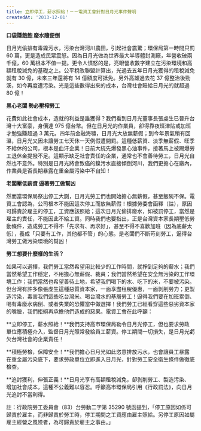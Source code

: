 ```yaml
---
title: 立即停工，薪水照給！－－電資工會針對日月光事件聲明
createdAt: '2013-12-01'
---
```


**口袋賺飽飽 廢水隨便倒**

日月光偷排有毒鎳污水，污染台灣河川農田，引起社會震驚；環保局第一時間只罰 60 萬，更是造成民眾震怒。因為日月光做為世界最大半導體封測廠，年營收破兩千億，60 萬根本不值一提。更令人憤怒的是，亮眼營收數字建立在污染環境和高額租稅減免的基礎之上。公平稅改聯盟計算出，光過去五年日月光獲得的租稅減免就有 30 億，未來三年還將有 14 億額度可抵免。另外高雄過去花 37 億整治後勁溪，如今再度遭污染。光是這些數得出來的成本，台灣社會賠給日月光的就超過 80 億！

**黑心老闆 勢必壓榨勞工**

花費如此社會成本，造就的利益是誰獲得？我們看到日月光董事長張虔生已晉升台灣十大富豪，身價達 975 億台幣。但在日月光的作業員，卻得靠夜班津貼或加班才勉強賺超過 3 萬元。四年前金融海嘯，日月光大放無薪假；到今年景氣稍有回溫，日月光又因未讓勞工七天休一天例假遭開罰。這種低薪資、淡季無薪假、旺季不給休的公司，根本是血汗企業！日前大統先爆發黑心油事件，接著馬上被踢爆勞工退休金提撥不足。這顯示缺乏社會責任的企業，通常也不會善待勞工，日月光自然也不意外。特別是日月光將會致癌的鎳污水直接傾倒河川，我們更擔心在廠內，作業員是否長期暴露在重金屬污染中不自知！

**老闆壓低薪資 逼著勞工做幫凶**

然而當環保局祭出停工大鍘，日月光勞工們也開始擔心無薪假，甚至飯碗不保。電資工會認為，公司根本不能因這次停工而放無薪假！根據勞委會函釋（註），原因可歸責於雇主的停工，工資應該照給；這次日月光偷排廢水，如被罰停工，當然是雇主的責任，不能因此不給工資。同時我們也要指出，正是台灣資本家長期壓低勞動條件，造成勞工不得不「先求有、再求好」，甚至不得不喜歡加班（因為底薪太低），養成「只要有工作，其他都不管」的心態。是老闆們不斷苛刻勞工，逼得台灣勞工做污染環境的幫凶！

**勞工想要什麼樣的生活？**

如果可以選擇，我們勞工當然希望用比較少的工作時間，就掙到足夠的薪水；我們當然希望工作穩定，不用擔心無薪假、裁員；我們當然希望在安全無污染的工作環境工作；我們當然也希望善待土地，希望我們喝下的水、吃下的米，不要被污染。但台灣有許多像張虔生這種惡質資本家，一面享盡租稅優惠，一面剝削勞力；更製造污染，毒害我們這些吃台灣米、喝台灣水的基層勞工！逼得我們要在加班累倒、喝有毒廢水病倒、或者失業的恐懼當中做選擇！我們勞工已經看穿這些惡劣資本家的嘴臉，我們拒絕再承擔他們造成的惡果。電資工會在此呼籲：

**立即停工，薪水照給！**我們支持高市環保局勒令日月光停工，但也要求勞政單位應積極介入，監督日月光照常發給員工薪資。停工期間一切損失，是日月光虧欠台灣社會的企業責任！

**積極勞檢，保障安全！**我們擔心日月光如此恣意排放污水，也會讓員工暴露在重金屬污染底下，要求勞政單位立即進入日月光，針對勞工安全衛生條件做徹底檢查。

**追討獲利，伸張正義！**日月光享有高額租稅減免，卻剝削勞工、製造污染、增加社會成本，這種不公義難以容忍。呼籲高市環保局引用《行政罰法》，向日月光追討不當利得。

註：行政院勞工委員會（83）台勞動二字第 35290 號函提到，「停工原因如係可歸責於雇主，而非歸責於勞工時，停工期間之工資應由雇主照給。另停工原因如屬雇主經營之風險者，為可歸責於雇主之事由。」
